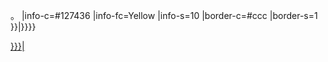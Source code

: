 {{Userbox
|id-c=#127436
|id-fc=Yellow
|id-s=10.5
|id=動員令
|info=这位用户{{#if:{{{liked|}}}|好像曾經完成過[[Wikipedia:動員令|<span style="color:Yellow">'''動員令'''</span>]]，但似乎又沒有|已完成[[Wikipedia:動員令|<span style="color:Yellow">'''動員令'''</span>]]'''{{{1}}}'''次}}{{{more|}}}。
|info-c=#127436
|info-fc=Yellow
|info-s=10
|border-c=#ccc
|border-s=1
}}{{void|
}}{{user other|{{#ifeq:{{FULLPAGENAME}}|{{#titleparts:{{FULLPAGENAME}}|1}}|[[Category:{{{cat|}}}|{{{cat-sort}}}]]}}}}